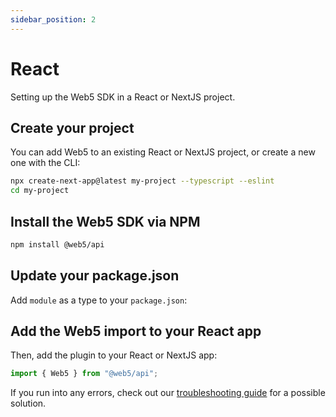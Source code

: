 ```yaml
---
sidebar_position: 2
---
```



# React

Setting up the Web5 SDK in a React or NextJS project.

## Create your project
You can add Web5 to an existing React or NextJS project, or create a new one with the CLI:

```bash
npx create-next-app@latest my-project --typescript --eslint
cd my-project
```

## Install the Web5 SDK via NPM

```bash
npm install @web5/api
```

## Update your package.json

Add `module` as a type to your `package.json`:

<PackageJson />

## Add the Web5 import to your React app
Then, add the plugin to your React or NextJS app:

```js title="src/pages/index.js"
import { Web5 } from "@web5/api";
```

If you run into any errors, check out our [troubleshooting guide](/docs/web5/build/troubleshooting-guide) for a possible solution.